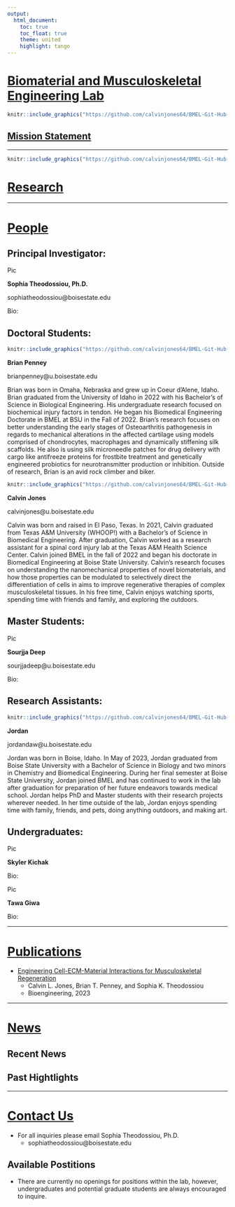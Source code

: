 ```yaml
---
output:
  html_document:
    toc: true 
    toc_float: true 
    theme: united 
    highlight: tango 
---
```


# [**Biomaterial and Musculoskeletal Engineering Lab**]{.underline} 

```r

knitr::include_graphics("https://github.com/calvinjones64/BMEL-Git-Hub-Page/blob/main/images/BMEL/BMEL_Logo.jpg?raw=true")

```

## [Mission Statement](blue) 

---

```r

knitr::include_graphics("https://github.com/calvinjones64/BMEL-Git-Hub-Page/blob/main/images/Background_Images/Research_Collage.JPEG?raw=true")

```


# [**Research**]{.underline}

---

# [**People**]{.underline} 


## Principal Investigator:

Pic

**Sophia Theodossiou, Ph.D.**

sophiatheodossiou@boisestate.edu 

Bio: 

## Doctoral Students: 

```r

knitr::include_graphics("https://github.com/calvinjones64/BMEL-Git-Hub-Page/blob/main/images/People/Brian%20Penney%20Photo.jpeg?raw=true")

```

**Brian Penney** 

brianpenney@u.boisestate.edu

Brian was born in Omaha, Nebraska and grew up in Coeur d'Alene, Idaho. Brian graduated from the University of Idaho in 2022 with his Bachelor's of Science in Biological Engineering. His undergraduate research focused on biochemical injury factors in tendon. He began his Biomedical Engineering Doctorate in BMEL at BSU in the Fall of 2022. Brian's research focuses on better understanding the early stages of Osteoarthritis pathogenesis in regards to mechanical alterations in the affected cartilage using models comprised of chondrocytes, macrophages and dynamically stiffening silk scaffolds. He also is using silk microneedle patches for drug delivery with cargo like antifreeze proteins for frostbite treatment and genetically engineered probiotics for neurotransmitter production or inhibition. Outside of research, Brian is an avid rock climber and biker.

```r

knitr::include_graphics("https://github.com/calvinjones64/BMEL-Git-Hub-Page/blob/main/images/People/Calvin.jpeg?raw=true")

```

**Calvin Jones**

calvinjones@u.boisestate.edu 

Calvin was born and raised in El Paso, Texas. In 2021, Calvin graduated from Texas A&M University (WHOOP!) with a Bachelor's of Science in Biomedical Engineering. After graduation, Calvin worked as a research assistant for a spinal cord injury lab at the Texas A&M Health Science Center. Calvin joined BMEL in the fall of 2022 and began his doctorate in Biomedical Engineering at Boise State University. Calvin's research focuses on understanding the nanomechanical properties of novel biomaterials, and how those properties can be modulated to selectively direct the differentiation of cells in aims to improve regenerative therapies of complex musculoskeletal tissues. In his free time, Calvin enjoys watching sports, spending time with friends and family, and exploring the outdoors.  

## Master Students: 

Pic 

**Sourjja Deep**

sourjjadeep@u.boisestate.edu 

Bio: 

## Research Assistants:

```r

knitr::include_graphics("https://github.com/calvinjones64/BMEL-Git-Hub-Page/blob/main/images/People/Jordan.jpg?raw=true")

```

**Jordan** 

jordandaw@u.boisestate.edu

Jordan was born in Boise, Idaho. In May of 2023, Jordan graduated from Boise State University with a Bachelor of Science in Biology and two minors in Chemistry and Biomedical Engineering. During her final semester at Boise State University, Jordan joined BMEL and has continued to work in the lab after graduation for preparation of her future endeavors towards medical school. Jordan helps PhD and Master students with their research projects wherever needed. In her time outside of the lab, Jordan enjoys spending time with family, friends, and pets, doing anything outdoors, and making art.

## Undergraduates: 

Pic 

**Skyler Kichak**

Bio: 

Pic 

**Tawa Giwa**

Bio: 


<!-- ## Alumni: -->  

---

# [**Publications**]{.underline}

- [Engineering Cell-ECM-Material Interactions for Musculoskeletal Regeneration](https://www.mdpi.com/2306-5354/10/4/453)
  + Calvin L. Jones, Brian T. Penney, and Sophia K. Theodossiou 
  + Bioengineering, 2023

---

# [**News**]{.underline} 

## Recent News 

## Past Hightlights

--- 

# [**Contact Us**]{.underline}

* For all inquiries please email Sophia Theodossiou, Ph.D.
  + sophiatheodossiou@boisestate.edu
  
## Available Postitions 

* There are currently no openings for positions within the lab, however, undergraduates and potential graduate students are always encouraged to inquire. 
